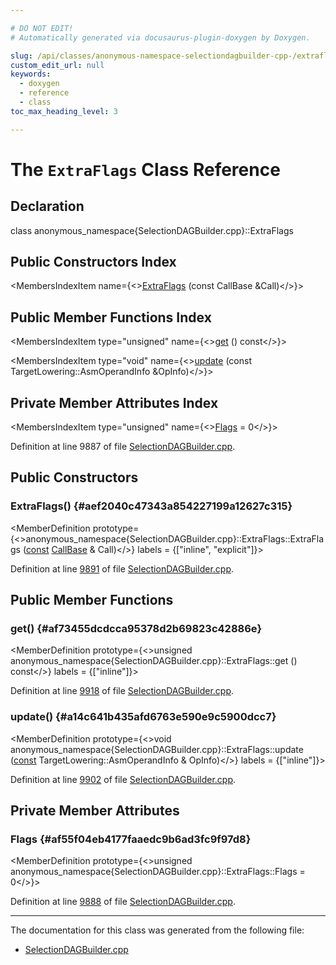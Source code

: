 ```yaml
---

# DO NOT EDIT!
# Automatically generated via docusaurus-plugin-doxygen by Doxygen.

slug: /api/classes/anonymous-namespace-selectiondagbuilder-cpp-/extraflags
custom_edit_url: null
keywords:
  - doxygen
  - reference
  - class
toc_max_heading_level: 3

---
```





# The `ExtraFlags` Class Reference

<DoxygenPage pluginConfig={pluginConfig}>



## Declaration

<CodeBlock>class anonymous_namespace{SelectionDAGBuilder.cpp}::ExtraFlags</CodeBlock>

## Public Constructors Index

<MembersIndex>

<MembersIndexItem
  name={<><a href="#aef2040c47343a854227199a12627c315">ExtraFlags</a> (const CallBase &amp;Call)</>}>
</MembersIndexItem>

</MembersIndex>

## Public Member Functions Index

<MembersIndex>

<MembersIndexItem
  type="unsigned"
  name={<><a href="#af73455dcdcca95378d2b69823c42886e">get</a> () const</>}>
</MembersIndexItem>

<MembersIndexItem
  type="void"
  name={<><a href="#a14c641b435afd6763e590e9c5900dcc7">update</a> (const TargetLowering::AsmOperandInfo &amp;OpInfo)</>}>
</MembersIndexItem>

</MembersIndex>

## Private Member Attributes Index

<MembersIndex>

<MembersIndexItem
  type="unsigned"
  name={<><a href="#af55f04eb4177faaedc9b6ad3fc9f97d8">Flags</a> = 0</>}>
</MembersIndexItem>

</MembersIndex>


Definition at line 9887 of file <a href="/docs/api/files/lib/lib/codegen/lib/codegen/selectiondag/selectiondagbuilder-cpp">SelectionDAGBuilder.cpp</a>.

<SectionDefinition>

## Public Constructors

### ExtraFlags() {#aef2040c47343a854227199a12627c315}

<MemberDefinition
  prototype={<>anonymous&#95;namespace&#123;SelectionDAGBuilder.cpp&#125;::ExtraFlags::ExtraFlags (<a href="/docs/api/files/lib/lib/target/lib/target/aarch64/aarch64promoteconstant-cpp/#a90f8350fecae261c25be85d38b451bff">const</a> <a href="/docs/api/classes/llvm/callbase">CallBase</a> &amp; Call)</>}
  labels = {["inline", "explicit"]}>

Definition at line <a href="/docs/api/files/lib/lib/codegen/lib/codegen/selectiondag/selectiondagbuilder-cpp/#l09891">9891</a> of file <a href="/docs/api/files/lib/lib/codegen/lib/codegen/selectiondag/selectiondagbuilder-cpp">SelectionDAGBuilder.cpp</a>.
</MemberDefinition>

</SectionDefinition>

<SectionDefinition>

## Public Member Functions

### get() {#af73455dcdcca95378d2b69823c42886e}

<MemberDefinition
  prototype={<>unsigned anonymous&#95;namespace&#123;SelectionDAGBuilder.cpp&#125;::ExtraFlags::get () const</>}
  labels = {["inline"]}>

Definition at line <a href="/docs/api/files/lib/lib/codegen/lib/codegen/selectiondag/selectiondagbuilder-cpp/#l09918">9918</a> of file <a href="/docs/api/files/lib/lib/codegen/lib/codegen/selectiondag/selectiondagbuilder-cpp">SelectionDAGBuilder.cpp</a>.
</MemberDefinition>

### update() {#a14c641b435afd6763e590e9c5900dcc7}

<MemberDefinition
  prototype={<>void anonymous&#95;namespace&#123;SelectionDAGBuilder.cpp&#125;::ExtraFlags::update (<a href="/docs/api/files/lib/lib/target/lib/target/aarch64/aarch64promoteconstant-cpp/#a90f8350fecae261c25be85d38b451bff">const</a> TargetLowering::AsmOperandInfo &amp; OpInfo)</>}
  labels = {["inline"]}>

Definition at line <a href="/docs/api/files/lib/lib/codegen/lib/codegen/selectiondag/selectiondagbuilder-cpp/#l09902">9902</a> of file <a href="/docs/api/files/lib/lib/codegen/lib/codegen/selectiondag/selectiondagbuilder-cpp">SelectionDAGBuilder.cpp</a>.
</MemberDefinition>

</SectionDefinition>

<SectionDefinition>

## Private Member Attributes

### Flags {#af55f04eb4177faaedc9b6ad3fc9f97d8}

<MemberDefinition
  prototype={<>unsigned anonymous&#95;namespace&#123;SelectionDAGBuilder.cpp&#125;::ExtraFlags::Flags = 0</>}>

Definition at line <a href="/docs/api/files/lib/lib/codegen/lib/codegen/selectiondag/selectiondagbuilder-cpp/#l09888">9888</a> of file <a href="/docs/api/files/lib/lib/codegen/lib/codegen/selectiondag/selectiondagbuilder-cpp">SelectionDAGBuilder.cpp</a>.
</MemberDefinition>

</SectionDefinition>

<hr/>

The documentation for this class was generated from the following file:

<ul>
<li><a href="/docs/api/files/lib/lib/codegen/lib/codegen/selectiondag/selectiondagbuilder-cpp">SelectionDAGBuilder.cpp</a></li>
</ul>

</DoxygenPage>
